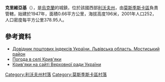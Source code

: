 {{coord|49|51|13|N|23|7|46|E|scale:100000|display=title}}

'''克里維亞基'''（{{lang-uk|Крив'яки}}），是[[烏克蘭|烏克蘭]]的城鎮，位於該國西部[[利沃夫州|利沃夫州]]，由[[莫斯季斯卡區|莫斯季斯卡區]]負責管轄，始建於1947年，面積0.66平方公里，海拔高度196米，2001年人口252，人口密度每平方公里378.95人。

==參考資料==
*[http://www.uaidx.com/13/294/index Довідник поштових індексів України. Львівська область. Мостиський район]{{Wayback|url=http://www.uaidx.com/13/294/index |date=20161018190804 }}
* [http://weather.in.ua/ua/l'vovskaja/12240 Погода в селі Крив'яки] {{Wayback|url=http://weather.in.ua/ua/l'vovskaja/12240 |date=20160305085508 }}
* [http://w1.c1.rada.gov.ua/pls/z7502/A005?rf7571=20343 Крив'яки на сайті Верховної ради України]{{dead link|date=2017年11月 |bot=InternetArchiveBot |fix-attempted=yes }}

[[Category:利沃夫州村落|Category:利沃夫州村落]]
[[Category:莫斯季斯卡區村落|Category:莫斯季斯卡區村落]]


{{Lviv-geo-stub}}